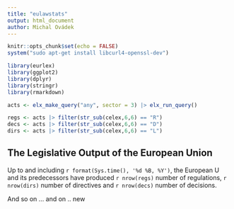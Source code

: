 ```yaml
---
title: "eulawstats"
output: html_document
author: Michal Ovádek
---
```


```r
knitr::opts_chunk$set(echo = FALSE)
system("sudo apt-get install libcurl4-openssl-dev")
```


```r
library(eurlex)
library(ggplot2)
library(dplyr)
library(stringr)
library(rmarkdown)

acts <- elx_make_query("any", sector = 3) |> elx_run_query()

regs <- acts |> filter(str_sub(celex,6,6) == "R")
decs <- acts |> filter(str_sub(celex,6,6) == "D")
dirs <- acts |> filter(str_sub(celex,6,6) == "L")
```

## The Legislative Output of the European Union

Up to and including `r format(Sys.time(), '%d %B, %Y')`, the European U and its predecessors have produced `r nrow(regs)` number of regulations, `r nrow(dirs)` number of directives and `r nrow(decs)` number of decisions.

And so on ... and on .. new

